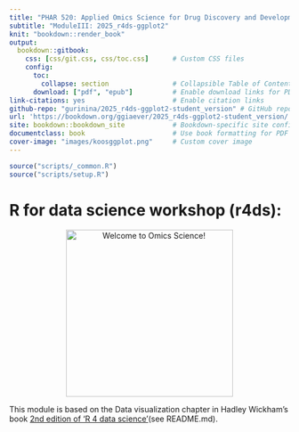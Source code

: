 ```yaml
---
title: "PHAR 520: Applied Omics Science for Drug Discovery and Development"
subtitle: "ModuleIII: 2025_r4ds-ggplot2"
knit: "bookdown::render_book"
output:
  bookdown::gitbook:
    css: [css/git.css, css/toc.css]      # Custom CSS files
    config:
      toc:
        collapse: section                # Collapsible Table of Contents
      download: ["pdf", "epub"]          # Enable download links for PDF and EPUB
link-citations: yes                      # Enable citation links
github-repo: "gurinina/2025_r4ds-ggplot2-student_version" # GitHub repo for linking
url: 'https://bookdown.org/ggiaever/2025_r4ds-ggplot2-student_version/' # Published book URL
site: bookdown::bookdown_site            # Bookdown-specific site configuration
documentclass: book                      # Use book formatting for PDF output
cover-image: "images/koosggplot.png"     # Custom cover image
---
```


```r
source("scripts/_common.R")
source("scripts/setup.R")
```
# R for data science workshop (r4ds):  {-}

<p align="center">
  <img src="images/koosggplot.png" alt="Welcome to Omics Science!" width="300" />
</p>

This module is based on the Data visualization chapter in Hadley Wickham's book [2nd edition of 'R 4 data science'](https://r4ds.hadley.nz/)(see README.md).

